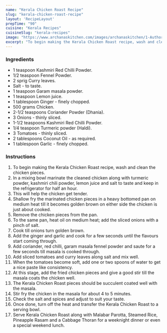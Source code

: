 ---
name: "Kerala Chicken Roast Recipe"
slug: "kerala-chicken-roast-recipe"
layout: 'RecipeLayout'
prepTime: "90"
cuisine: "Kerala Recipes"
cuisineSlug: "kerala-recipes"
image: "https://www.archanaskitchen.com/images/archanaskitchen/1-Author/Donna_George/Kerala_Chicken_Roast_Recipe-11_1600.jpg"
excerpt: "To begin making the Kerala Chicken Roast recipe, wash and clean the chicken pieces"
---

### Ingredients

- 1 teaspoon Kashmiri Red Chilli Powder.
- 1/2 teaspoon Fennel Powder.
- 2 sprig Curry leaves.
- Salt - to taste.
- 1 teaspoon Garam masala powder.
- 1 teaspoon Lemon juice.
- 1 tablespoon Ginger - finely chopped.
- 500 grams Chicken.
- 2-1/2 teaspoons Coriander Powder (Dhania).
- 3 Onions - thinly sliced.
- 1-1/2 teaspoons Kashmiri Red Chilli Powder.
- 1/4 teaspoon Turmeric powder (Haldi).
- 3 Tomatoes - thinly sliced.
- 2 tablespoons Coconut Oil - as required.
- 1 tablespoon Garlic - finely chopped.

### Instructions

1. To begin making the Kerala Chicken Roast recipe, wash and clean the chicken pieces.
1. In a mixing bowl marinate the cleaned chicken along with  turmeric powder, kashmiri chili powder, lemon juice and salt to taste and keep in the refrigerator for half an hour.
1. This will help the chicken get tender.
1. Shallow fry the marinated chicken pieces in a heavy bottomed pan on medium heat till it becomes golden brown on either side the chicken is just about cooked.
1. Remove the chicken pieces from the pan.
1. To the same pan, heat oil on medium heat; add the sliced onions with a pinch of salt.
1. Cook till onions turn golden brown.
1. Add the ginger and garlic and cook for a few seconds until the flavours start coming through.
1. Add coriander, red chilli, garam masala fennel powder and saute for a few seconds till masala is cooked through.
1. Add sliced tomatoes and curry leaves along salt and mix well.
1. When the tomatoes become soft, add one or two spoons of water to get a nice paste like consistency.
1. At this stage, add the fried chicken pieces and give a good stir till the masala coats the chicken well.
1. The Kerala Chicken Roast pieces should be succulent coated well with the masala.
1. Stir fry the chicken in the masala for about 4 to 5 minutes.
1. Check the salt and spices and adjust to suit your taste.
1. Once done, turn off the heat and transfer the Kerala Chicken Roast to a serving bowl.
1. Serve Kerala Chicken Roast along with Malabar Parotta, Steamed Rice, Pineapple Rasam and a Cabbage Thoran for a weeknight dinner or even a special weekend lunch.
